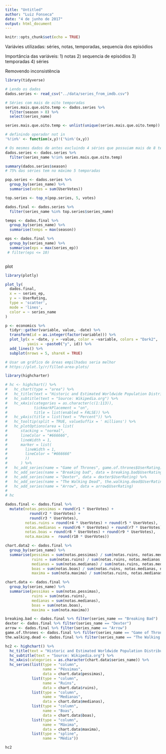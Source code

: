 ```yaml
---
title: "Untitled"
author: "Luiz Fonseca"
date: "4 de junho de 2017"
output: html_document
---
```


```r
knitr::opts_chunk$set(echo = TRUE)
```

Variávies utilizadas: séries, notas, temporadas, sequencia dos episódios

Importância das variáveis:
1) notas
2) sequencia de episódios
3) temporadas
4) séries

Removendo inconsistência
```r
library(tidyverse)

# Lendo os dados
dados.series <- read_csv("../data/series_from_imdb.csv")

# Séries com mais de oito temporadas
series.mais.que.oito.temp <- dados.series %>%
  filter(season > 8) %>%
  select(series_name)

series.mais.que.oito.temp <- unlist(unique(series.mais.que.oito.temp))

# definindo operador not in
'%!in%' <- function(x,y)!('%in%'(x,y))

# Os mesmos dados de antes excluindo 4 séries que possuiam mais de 8 temporadas
dados.series <- dados.series %>% 
  filter(series_name %!in% series.mais.que.oito.temp)
```


```r
summary(dados.series$season)
# 75% das séries tem no máximo 5 temporadas

pop.series <- dados.series %>%
  group_by(series_name) %>%
  summarise(votes = sum(UserVotes))

top.series <- top_n(pop.series, 5, votes)

dados.final <- dados.series %>%
  filter(series_name %in% top.series$series_name)

temps <- dados.final %>%
  group_by(series_name) %>%
  summarise(temps = max(season))

eps <- dados.final %>%
  group_by(series_name) %>%
  summarise(eps = max(series_ep)) 
 # filter(eps <= 10)



```

plot

```r
library(plotly)

plot_ly(
  dados.final,
  x = ~ series_ep,
  y = ~ UserRating,
  type = 'scatter',
  mode = 'lines',
  color = ~ series_name
)

p <- economics %>%
  tidyr::gather(variable, value, -date) %>%
  transform(id = as.integer(factor(variable))) %>%
  plot_ly(x = ~date, y = ~value, color = ~variable, colors = "Dark2",
          yaxis = ~paste0("y", id)) %>%
  add_lines() %>%
  subplot(nrows = 5, shareX = TRUE)

# Usar um gráfico de áreas empilhadas seria melhor
# https://plot.ly/r/filled-area-plots/
```

```r
library(highcharter)

# hc <- highchart() %>% 
#   hc_chart(type = "area") %>% 
#   hc_title(text = "Historic and Estimated Worldwide Population Distribution by Region") %>% 
#   hc_subtitle(text = "Source: Wikipedia.org") %>% 
#   hc_xAxis(categories = as.character(c(1:113)),
#            tickmarkPlacement = "on",
#            title = list(enabled = FALSE)) %>% 
#   hc_yAxis(title = list(text = "Percent")) %>% 
#   hc_tooltip(split = TRUE, valueSuffix = ' millions') %>% 
#   hc_plotOptions(area = list(
#      stacking = "normal",
#      lineColor = "#666666",
#      lineWidth = 1,
#      marker = list(
#        lineWidth = 1,
#        lineColor = "#666666"
#        ))
#      ) %>% 
#   hc_add_series(name = "Game of Thrones", game.of.thrones$UserRating) %>%
#   hc_add_series(name = "Breaking bad", data = breaking.bad$UserRating) %>%
#   hc_add_series(name = "Dexter", data = dexter$UserRating) %>%
#   hc_add_series(name = "The Walking Dead", the.walking.dead$UserRating) %>%
#   hc_add_series(name = "Arrow", data = arrow$UserRating)
# 
# hc
```

```r
dados.final <- dados.final %>%
  mutate(notas.pessimas = round(r1 * UserVotes) + 
           round(r2 * UserVotes) +
           round(r3 * UserVotes),
         notas.ruins = round(r4 * UserVotes) + round(r5 * UserVotes),
         notas.medianas = round(r6 * UserVotes) + round(r7 * UserVotes),
         notas.boas = round(r8 * UserVotes) + round(r9 * UserVotes),
         nota.maxima =  round(r10 * UserVotes))

chart.data2 <- dados.final %>%
  group_by(series_name) %>%
  summarise(pessimas = sum(notas.pessimas) / sum(notas.ruins, notas.medianas, notas.boas, notas.pessimas, nota.maxima),
            ruins = sum(notas.ruins) / sum(notas.ruins, notas.medianas, notas.boas, notas.pessimas, nota.maxima),
            medianas = sum(notas.medianas) / sum(notas.ruins, notas.medianas, notas.boas, notas.pessimas, nota.maxima),
            boas = sum(notas.boas) / sum(notas.ruins, notas.medianas, notas.boas, notas.pessimas, nota.maxima),
            maxima = sum(nota.maxima) / sum(notas.ruins, notas.medianas, notas.boas, notas.pessimas, nota.maxima))

chart.data <- dados.final %>%
  group_by(series_name) %>%
  summarise(pessimas = sum(notas.pessimas),
            ruins = sum(notas.ruins),
            medianas = sum(notas.medianas),
            boas = sum(notas.boas),
            maxima = sum(nota.maxima))

breaking.bad <- dados.final %>% filter(series_name == "Breaking Bad")
dexter <- dados.final %>% filter(series_name == "Dexter")
arrow <- dados.final %>% filter(series_name == "Arrow")
game.of.thrones <- dados.final %>% filter(series_name == "Game of Thrones")
the.walking.dead <- dados.final %>% filter(series_name == "The Walking Dead")

hc2 <- highchart() %>% 
  hc_title(text = "Historic and Estimated Worldwide Population Distribution by Region") %>% 
  hc_subtitle(text = "Source: Wikipedia.org") %>% 
  hc_xAxis(categories = as.character(chart.data$series_name)) %>% 
  hc_series(list(type = "column",
                 name = "Péssimas",
                 data = chart.data$pessimas),
            list(type = "column",
                 name = "Ruins",
                 data = chart.data$ruins),
            list(type = "column",
                 name = "Medianas",
                 data = chart.data$medianas),
            list(type = "column",
                 name = "Boas",
                 data = chart.data$boas),
            list(type = "column",
                 name = "Máxima",
                 data = chart.data$maxima),
            list(type = "spline",
                 name = "Média"))

hc2

  
```

